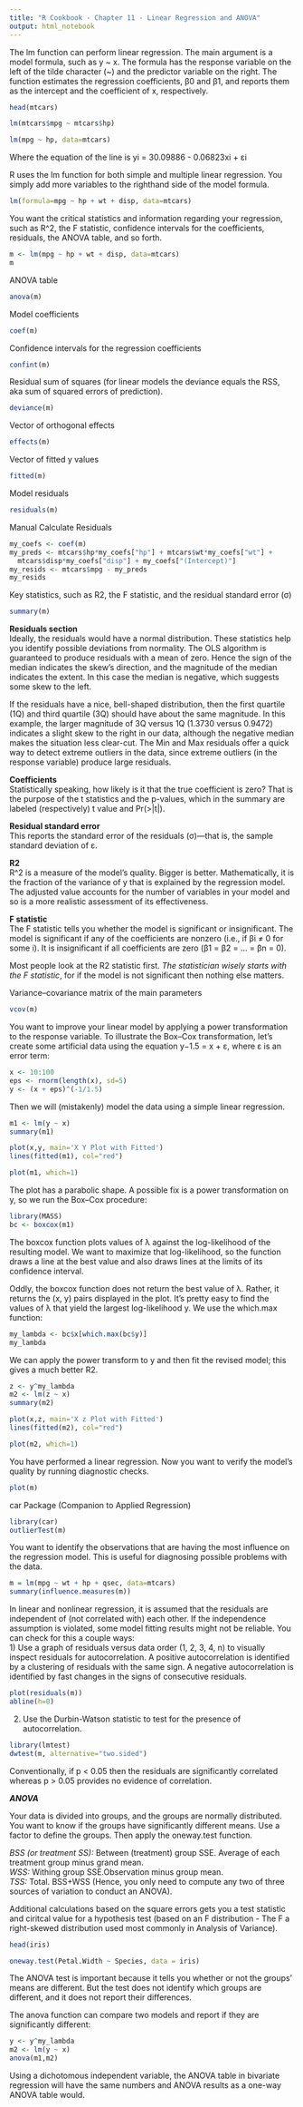 ```yaml
---
title: "R Cookbook - Chapter 11 - Linear Regression and ANOVA"
output: html_notebook
---
```


The lm function can perform linear regression. The main argument is a model formula, such as y ~ x. The formula has the response variable on the left of the tilde character (~) and the predictor variable on the right. The function estimates the regression coefficients, β0 and β1, and reports them as the intercept and the coefficient of x, respectively.

```r
head(mtcars)
```
```r
lm(mtcars$mpg ~ mtcars$hp)
```
```r
lm(mpg ~ hp, data=mtcars)
```
Where the equation of the line is yi = 30.09886 - 0.06823xi + εi

R uses the lm function for both simple and multiple linear regression. You simply add more variables to the righthand side of the model formula.

```r
lm(formula=mpg ~ hp + wt + disp, data=mtcars)
```
You want the critical statistics and information regarding your regression, such as R^2, the F statistic, confidence intervals for the coefficients, residuals, the ANOVA table, and so forth.

```r
m <- lm(mpg ~ hp + wt + disp, data=mtcars)
m
```

ANOVA table
```r
anova(m)
```

Model coefficients
```r
coef(m)
```

Confidence intervals for the regression coefficients
```r
confint(m)
```

Residual sum of squares (for linear models the deviance equals the RSS, aka sum of squared errors of prediction).
```r
deviance(m)
```

Vector of orthogonal effects
```r
effects(m)
```
Vector of fitted y values
```r
fitted(m)
```
Model residuals
```r
residuals(m)
```
Manual Calculate Residuals
```r
my_coefs <- coef(m)
my_preds <- mtcars$hp*my_coefs["hp"] + mtcars$wt*my_coefs["wt"] +
  mtcars$disp*my_coefs["disp"] + my_coefs["(Intercept)"]
my_resids <- mtcars$mpg - my_preds
my_resids
```

Key statistics, such as R2, the F statistic, and the residual standard error (σ)
```r
summary(m)
```
**Residuals section**  
Ideally, the residuals would have a normal distribution. These statistics help you identify possible deviations from normality. The OLS algorithm is guaranteed to produce residuals with a mean of zero. Hence the sign of the median indicates the skew’s direction, and the magnitude of the median indicates the extent. In this case the median is negative, which suggests some skew to the left.

If the residuals have a nice, bell-shaped distribution, then the first quartile (1Q) and third quartile (3Q) should have about the same magnitude. In this example, the larger magnitude of 3Q versus 1Q (1.3730 versus 0.9472) indicates a slight skew to the right in our data, although the negative median makes the situation less clear-cut. The Min and Max residuals offer a quick way to detect extreme outliers in the data, since extreme outliers (in the response variable) produce large residuals.

**Coefficients**  
Statistically speaking, how likely is it that the true coefficient is zero? That is the purpose of the t statistics and the p-values, which in the summary are labeled (respectively) t value and Pr(>|t|).

**Residual standard error**  
This reports the standard error of the residuals (σ)—that is, the sample standard deviation of ε.

**R2**  
R^2 is a measure of the model’s quality. Bigger is better. Mathematically, it is the fraction of the variance of y that is explained by the regression model. The adjusted value accounts for the number of variables in your model and so is a more realistic assessment of its effectiveness.

**F statistic**  
The F statistic tells you whether the model is significant or insignificant. The model is significant if any of the coefficients are nonzero (i.e., if βi ≠ 0 for some i). It is insignificant if all coefficients are zero (β1 = β2 = … = βn = 0).

Most people look at the R2 statistic first. *The statistician wisely starts with the F statistic*, for if the model is not significant then nothing else matters.

Variance–covariance matrix of the main parameters
```r
vcov(m)
```

You want to improve your linear model by applying a power transformation to the response variable.  To illustrate the Box–Cox transformation, let’s create some artificial data using the equation y−1.5 = x + ε, where ε is an error term:
```r
x <- 10:100
eps <- rnorm(length(x), sd=5)
y <- (x + eps)^(-1/1.5)
```

Then we will (mistakenly) model the data using a simple linear regression.
```r
m1 <- lm(y ~ x)
summary(m1)
```
```r
plot(x,y, main='X Y Plot with Fitted')
lines(fitted(m1), col="red")
```

```r
plot(m1, which=1)
```
The plot has a parabolic shape.  A possible fix is a power transformation on y, so we run the Box–Cox procedure:
```r
library(MASS)
bc <- boxcox(m1)
```
The boxcox function plots values of λ against the log-likelihood of the resulting model. We want to maximize that log-likelihood, so the function draws a line at the best value and also draws lines at the limits of its confidence interval.

Oddly, the boxcox function does not return the best value of λ. Rather, it returns the (x, y) pairs displayed in the plot. It’s pretty easy to find the values of λ that yield the largest log-likelihood y. We use the which.max function:
```r
my_lambda <- bc$x[which.max(bc$y)]
my_lambda
```

We can apply the power transform to y and then fit the revised model; this gives a much better R2.
```r
z <- y^my_lambda
m2 <- lm(z ~ x)
summary(m2)
```
```r
plot(x,z, main='X z Plot with Fitted')
lines(fitted(m2), col="red")
```
```r
plot(m2, which=1)
```

You have performed a linear regression. Now you want to verify the model’s quality by running diagnostic checks.
```r
plot(m)
```

car Package (Companion to Applied Regression)
```r
library(car)
outlierTest(m)
```

You want to identify the observations that are having the most influence on the regression model. This is useful for diagnosing possible problems with the data.
```r
m = lm(mpg ~ wt + hp + qsec, data=mtcars)
summary(influence.measures(m))
```

In linear and nonlinear regression, it is assumed that the residuals are independent of (not correlated with) each other. If the independence assumption is violated, some model fitting results might not be reliable. You can check for this a couple ways:  
1) Use a graph of residuals versus data order (1, 2, 3, 4, n) to visually inspect residuals for autocorrelation. A positive autocorrelation is identified by a clustering of residuals with the same sign. A negative autocorrelation is identified by fast changes in the signs of consecutive residuals.
```r
plot(residuals(m))
abline(h=0)
```

2) Use the Durbin-Watson statistic to test for the presence of autocorrelation. 
```r
library(lmtest)
dwtest(m, alternative="two.sided")
```
Conventionally, if p < 0.05 then the residuals are significantly correlated whereas p > 0.05 provides no evidence of correlation.

_**ANOVA**_

Your data is divided into groups, and the groups are normally distributed. You want to know if the groups have significantly different means. Use a factor to define the groups. Then apply the oneway.test function.

*BSS (or treatment SS):*  Between (treatment) group SSE. Average of each treatment group minus grand mean.  
*WSS:*  Withing group SSE.Observation minus group mean.  
*TSS:*  Total. BSS+WSS (Hence, you only need to compute any two of three sources of variation to conduct an ANOVA).  

Additional calculations based on the square errors gets you a test statistic and ciritcal value for a hypothesis test (based on an F distribution - The F a right-skewed distribution used most commonly in Analysis of Variance).

```r
head(iris)
```

```r
oneway.test(Petal.Width ~ Species, data = iris)
```
The ANOVA test is important because it tells you whether or not the groups’ means are different. But the test does not identify which groups are different, and it does not report their differences.

The anova function can compare two models and report if they are significantly different:
```r
y <- y^my_lambda
m2 <- lm(y ~ x)
anova(m1,m2)
```

Using a dichotomous independent variable, the ANOVA table in bivariate regression will have the same numbers and ANOVA results as a one-way ANOVA table would.